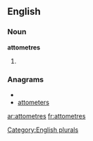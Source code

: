 ==English==

===Noun===
'''attometres'''

# {{plural of|[[attometre]]}}

===Anagrams===
* {{alphagram|aeemorsttt}}
* [[attometers#English|attometers]]


[[Category:English plurals]]

[[ar:attometres]]
[[fr:attometres]]